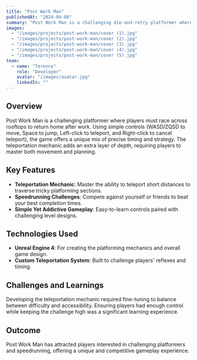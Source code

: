 ```yaml
---
title: "Post Work Man"
publishedAt: "2024-04-08"
summary: "Post Work Man is a challenging die-and-retry platformer where players must navigate rooftops, using teleportation mechanics to beat their best times."
images:
  - "/images/projects/post-work-man/cover (1).jpg"
  - "/images/projects/post-work-man/cover (2).jpg"
  - "/images/projects/post-work-man/cover (3).jpg"
  - "/images/projects/post-work-man/cover (4).jpg"
  - "/images/projects/post-work-man/cover (5).jpg"
team:
  - name: "Terence"
    role: "Developer"
    avatar: "/images/avatar.jpg"
    linkedIn: ""
---
```


## Overview

Post Work Man is a challenging platformer where players must race across rooftops to return home after work. Using simple controls (WASD/ZQSD to move, Space to jump, Left-click to teleport, and Right-click to cancel teleport), the game offers a unique mix of precise timing and strategy. The teleportation mechanic adds an extra layer of depth, requiring players to master both movement and planning.

## Key Features

- **Teleportation Mechanic**: Master the ability to teleport short distances to traverse tricky platforming sections.
- **Speedrunning Challenges**: Compete against yourself or friends to beat your best completion times.
- **Simple Yet Addictive Gameplay**: Easy-to-learn controls paired with challenging level designs.

## Technologies Used

- **Unreal Engine 4**: For creating the platforming mechanics and overall game design.
- **Custom Teleportation System**: Built to challenge players' reflexes and timing.

## Challenges and Learnings

Developing the teleportation mechanic required fine-tuning to balance between difficulty and accessibility. Ensuring players had enough control while keeping the challenge high was a significant learning experience.

## Outcome

Post Work Man has attracted players interested in challenging platformers and speedrunning, offering a unique and competitive gameplay experience.
